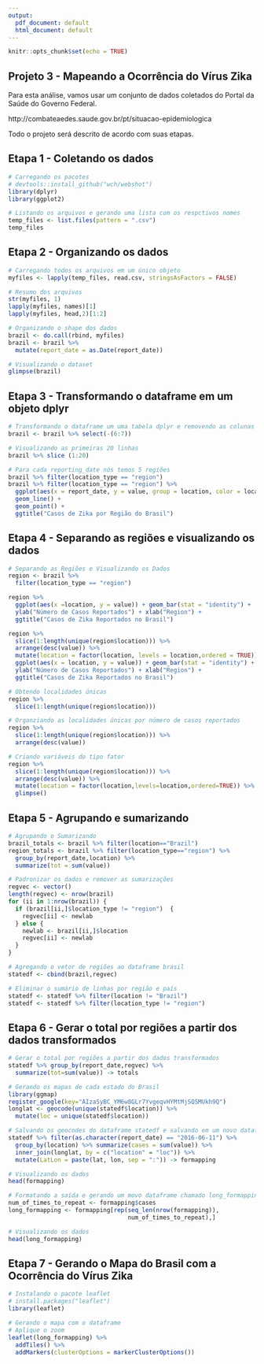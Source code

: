 ```yaml
---
output:
  pdf_document: default
  html_document: default
---
```

```r
knitr::opts_chunk$set(echo = TRUE)
```


## Projeto 3 - Mapeando a Ocorrência do Vírus Zika

Para esta análise, vamos usar um conjunto de dados coletados do Portal da Saúde do Governo Federal.

http://combateaedes.saude.gov.br/pt/situacao-epidemiologica

Todo o projeto será descrito de acordo com suas etapas. 


## Etapa 1 - Coletando os dados



```r
# Carregando os pacotes
# devtools::install_github("wch/webshot")
library(dplyr)
library(ggplot2)

# Listando os arquivos e gerando uma lista com os respctivos nomes
temp_files <- list.files(pattern = ".csv")
temp_files
```


## Etapa 2 - Organizando os dados



```r
# Carregando todos os arquivos em um único objeto
myfiles <- lapply(temp_files, read.csv, stringsAsFactors = FALSE) 

# Resumo dos arquivos
str(myfiles, 1)
lapply(myfiles, names)[1]
lapply(myfiles, head,2)[1:2]

# Organizando o shape dos dados
brazil <- do.call(rbind, myfiles)
brazil <- brazil %>% 
  mutate(report_date = as.Date(report_date))

# Visualizando o dataset
glimpse(brazil)


```


## Etapa 3 - Transformando o dataframe em um objeto dplyr



```r
# Transformando o dataframe um uma tabela dplyr e removendo as colunas 5 a 7
brazil <- brazil %>% select(-(6:7)) 

# Visualizando as primeiras 20 linhas
brazil %>% slice (1:20) 

# Para cada reporting_date nós temos 5 regiões
brazil %>% filter(location_type == "region")
brazil %>% filter(location_type == "region") %>% 
  ggplot(aes(x = report_date, y = value, group = location, color = location)) + 
  geom_line() +  
  geom_point() +
  ggtitle("Casos de Zika por Região do Brasil")


```


## Etapa 4 - Separando as regiões e visualizando os dados



```r
# Separando as Regiões e Visualizando os Dados
region <- brazil %>% 
  filter(location_type == "region")

region %>% 
  ggplot(aes(x =location, y = value)) + geom_bar(stat = "identity") +
  ylab("Número de Casos Reportados") + xlab("Region") + 
  ggtitle("Casos de Zika Reportados no Brasil")

region %>% 
  slice(1:length(unique(region$location))) %>% 
  arrange(desc(value)) %>%
  mutate(location = factor(location, levels = location,ordered = TRUE)) %>%
  ggplot(aes(x = location, y = value)) + geom_bar(stat = "identity") +
  ylab("Número de Casos Reportados") + xlab("Region") + 
  ggtitle("Casos de Zika Reportados no Brasil")

# Obtendo localidades únicas
region %>% 
  slice(1:length(unique(region$location)))

# Organziando as localidades únicas por número de casos reportados
region %>% 
  slice(1:length(unique(region$location))) %>% 
  arrange(desc(value))

# Criando variáveis do tipo fator
region %>% 
  slice(1:length(unique(region$location))) %>% 
  arrange(desc(value)) %>%
  mutate(location = factor(location,levels=location,ordered=TRUE)) %>% 
  glimpse()

```


## Etapa 5 - Agrupando e sumarizando
 
 
 
```r
# Agrupando o Sumarizando
brazil_totals <- brazil %>% filter(location=="Brazil") 
region_totals <- brazil %>% filter(location_type=="region") %>%
  group_by(report_date,location) %>%  
  summarize(tot = sum(value)) 

# Padronizar os dados e remover as sumarizações
regvec <- vector()  
length(regvec) <- nrow(brazil)
for (ii in 1:nrow(brazil)) {
  if (brazil[ii,]$location_type != "region")  {
    regvec[ii] <- newlab
  } else {
    newlab <- brazil[ii,]$location
    regvec[ii] <- newlab
  }
}

# Agregando o vetor de regiões ao dataframe brasil
statedf <- cbind(brazil,regvec)

# Eliminar o sumário de linhas por região e país
statedf <- statedf %>% filter(location != "Brazil") 
statedf <- statedf %>% filter(location_type != "region") 
```


## Etapa 6 - Gerar o total por regiões a partir dos dados transformados


```r
# Gerar o total por regiões a partir dos dados transformados
statedf %>% group_by(report_date,regvec) %>% 
  summarize(tot=sum(value)) -> totals

# Gerando os mapas de cada estado do Brasil
library(ggmap)
register_google(key="AIzaSyBC_YM6w8GLr7YvgeqvHYMtMjSQSMUkh9Q")
longlat <- geocode(unique(statedf$location)) %>% 
  mutate(loc = unique(statedf$location)) 

# Salvando os geocodes do dataframe statedf e salvando em um novo dataframe chamado formapping
statedf %>% filter(as.character(report_date) == "2016-06-11") %>% 
  group_by(location) %>% summarize(cases = sum(value)) %>% 
  inner_join(longlat, by = c("location" = "loc")) %>% 
  mutate(LatLon = paste(lat, lon, sep = ":")) -> formapping

# Visualizando os dados
head(formapping) 

# Formatando a saída e gerando um movo dataframe chamado long_formapping
num_of_times_to_repeat <- formapping$cases
long_formapping <- formapping[rep(seq_len(nrow(formapping)),
                                  num_of_times_to_repeat),]

# Visualizando os dados
head(long_formapping)
```

## Etapa 7 - Gerando o Mapa do Brasil com a Ocorrência do Vírus Zika


```r
# Instalando o pacote leaflet
# install.packages("leaflet")
library(leaflet)

# Gerando o mapa com o dataframe
# Aplique o zoom
leaflet(long_formapping) %>% 
  addTiles() %>% 
  addMarkers(clusterOptions = markerClusterOptions())
```




